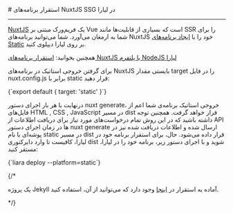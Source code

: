 

<Layout>
<Head>
<title>مستندات استقرار برنامه‌های NuxtJS SSG - لیارا</title>
</Head>
# استقرار برنامه‌های NuxtJS SSG در لیارا
<hr className="mb-2" />
<a href="https://nuxt.com/" className="blue-link">NuxtJS</a> یک فریم‌ورک مبتنی بر Vue است که بسیاری از قابلیت‌ها مانند SSR را برای شما به ارمغان می‌آورد. شما می‌توانید برنامه‌های NuxtJS خود را با <a href="../how-tos/create-app" className="blue-link">ایجاد برنامه‌های Static</a> بر روی لیارا دیپلوی کنید.

<div className="h-2" />
<Alert variant="success">
<p>
همچنین بخوانید: <a href="/paas/nodejs/related-apps/nuxtjs" className="blue-link">استقرار برنامه‌های NuxtJS با پلتفرم NodeJS لیارا</a>
</p>
</Alert>
<div className="h-2" />

برای گرفتن خروجی استاتیک در برنامه‌های NuxtJS بایستی مقدار <Important>target</Important> را در فایل <Important>nuxt.config.js</Important> برابر با <Important>static</Important> قرار دهید:

<div className="h-2" />
<div dir='ltr'>
    <Highlight className="js">
        {`export default {
  target: 'static'
}`}
    </Highlight>
</div>
<div className="h-2" />

درنهایت با هر بار اجرای دستور <Important>nuxt generate</Important>، خروجی استاتیک برنامه‌ی شما اعم از فایل‌های HTML , CSS , JavaScript در مسیر <Important>dist</Important> قرار خواهد گرفت. همچنین توجه داشته باشید که در این روش تمام درخواست‌های مورد نیاز برای دریافت اطلاعات از API ها در زمان اجرای دستور <Important>nuxt generate</Important> ارسال شده و اطلاعات دریافت شده نیز در پوشه‌ای با نام static در مسیر dist قرار داده می‌شود.
حال، برای استقرار برنامه خود در لیارا، کافیست تا وارد دایرکتوری <Important>dist</Important> شوید و با اجرای دستور زیر، برنامه خود را در لیارا، مستقر کنید:

<div className="h-2" />
<div dir='ltr'>
    <Highlight className="js">
        {`liara deploy --platform=static`}
    </Highlight>
</div>
<div className="h-2" />

{/* <Alert variant="success">
<p>
یک پروژه Jekyll آماده به استقرار در <a href="https://github.com/liara-cloud/hapi-getting-started" className="blue-link">اینجا</a> وجود دارد که می‌توانید از آن، استفاده کنید.
</p>
</Alert> */}

</Layout>